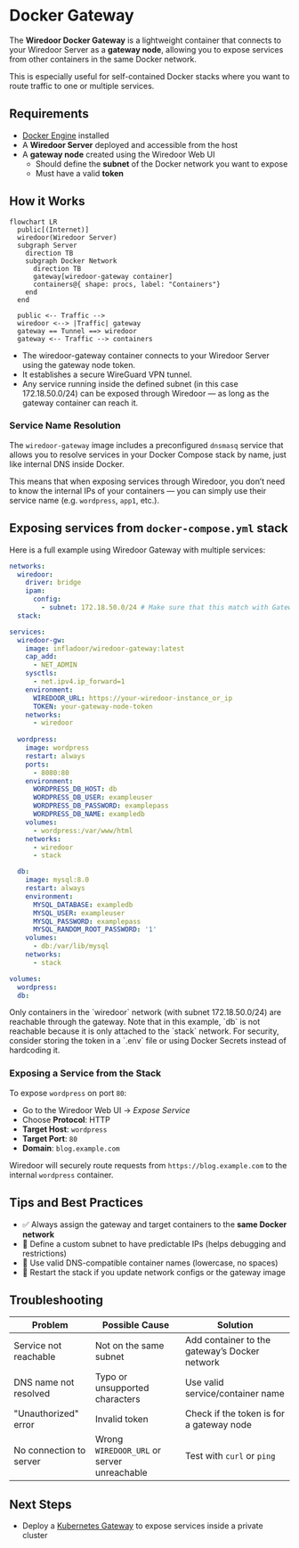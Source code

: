 
# Docker Gateway

The **Wiredoor Docker Gateway** is a lightweight container that connects to your Wiredoor Server as a **gateway node**, 
allowing you to expose services from other containers in the same Docker network.

This is especially useful for self-contained Docker stacks where you want to route traffic to one or multiple services.

## Requirements

- [Docker Engine](https://docs.docker.com/engine/install/) installed
- A **Wiredoor Server** deployed and accessible from the host
- A **gateway node** created using the Wiredoor Web UI
  - Should define the **subnet** of the Docker network you want to expose
  - Must have a valid **token**

## How it Works

```mermaid
flowchart LR
  public[(Internet)]
  wiredoor(Wiredoor Server)
  subgraph Server
    direction TB
    subgraph Docker Network
      direction TB
      gateway[wiredoor-gateway container]
      containers@{ shape: procs, label: "Containers"}
    end
  end

  public <-- Traffic -->
  wiredoor <--> |Traffic| gateway
  gateway == Tunnel ==> wiredoor 
  gateway <-- Traffic --> containers
```

- The wiredoor-gateway container connects to your Wiredoor Server using the gateway node token.
- It establishes a secure WireGuard VPN tunnel.
- Any service running inside the defined subnet (in this case 172.18.50.0/24) can be exposed through Wiredoor — as long as the gateway container can reach it.

### Service Name Resolution

The `wiredoor-gateway` image includes a preconfigured `dnsmasq` service that allows you to resolve services in your Docker Compose stack by name, 
just like internal DNS inside Docker.

This means that when exposing services through Wiredoor, you don’t need to know the internal IPs of your containers — you can simply use 
their service name (e.g. `wordpress`, `app1`, etc.).

## Exposing services from `docker-compose.yml` stack

Here is a full example using Wiredoor Gateway with multiple services:

```yaml filename="docker-compose.yml" copy
networks:
  wiredoor:
    driver: bridge
    ipam:
      config:
        - subnet: 172.18.50.0/24 # Make sure that this match with Gateway Subnet defined in your wiredoor gateway node
  stack:

services:
  wiredoor-gw:
    image: infladoor/wiredoor-gateway:latest
    cap_add:
      - NET_ADMIN
    sysctls:
      - net.ipv4.ip_forward=1
    environment:
      WIREDOOR_URL: https://your-wiredoor-instance_or_ip
      TOKEN: your-gateway-node-token
    networks:
      - wiredoor
  
  wordpress:
    image: wordpress
    restart: always
    ports:
      - 8080:80
    environment:
      WORDPRESS_DB_HOST: db
      WORDPRESS_DB_USER: exampleuser
      WORDPRESS_DB_PASSWORD: examplepass
      WORDPRESS_DB_NAME: exampledb
    volumes:
      - wordpress:/var/www/html
    networks:
      - wiredoor
      - stack

  db:
    image: mysql:8.0
    restart: always
    environment:
      MYSQL_DATABASE: exampledb
      MYSQL_USER: exampleuser
      MYSQL_PASSWORD: examplepass
      MYSQL_RANDOM_ROOT_PASSWORD: '1'
    volumes:
      - db:/var/lib/mysql
    networks:
      - stack

volumes:
  wordpress:
  db:
```

<Callout type="warning" emoji="⚠️">
  Only containers in the `wiredoor` network (with subnet 172.18.50.0/24) are reachable through the gateway.
</Callout>

<Callout type="warning" emoji="⚠️">
  Note that in this example, `db` is not reachable because it is only attached to the `stack` network.
</Callout>

<Callout type="info" emoji="🔐">
  For security, consider storing the token in a `.env` file or using Docker Secrets instead of hardcoding it.
</Callout>

### Exposing a Service from the Stack

To expose `wordpress` on port `80`:

- Go to the Wiredoor Web UI → *Expose Service*
- Choose **Protocol**: HTTP
- **Target Host**: `wordpress`
- **Target Port**: `80`
- **Domain**: `blog.example.com`

Wiredoor will securely route requests from `https://blog.example.com` to the internal `wordpress` container.

## Tips and Best Practices

- ✅ Always assign the gateway and target containers to the **same Docker network**
- 🧱 Define a custom subnet to have predictable IPs (helps debugging and restrictions)
- 📛 Use valid DNS-compatible container names (lowercase, no spaces)
- 🔄 Restart the stack if you update network configs or the gateway image

## Troubleshooting

| Problem |	Possible Cause | Solution |
|---------|----------------|----------|
| Service not reachable | Not on the same subnet	| Add container to the gateway’s Docker network |
| DNS name not resolved |	Typo or unsupported characters | Use valid service/container name |
| "Unauthorized" error | Invalid token | Check if the token is for a gateway node |
| No connection to server |	Wrong `WIREDOOR_URL` or server unreachable | Test with `curl` or `ping` |


## Next Steps

- Deploy a [Kubernetes Gateway](./kubernetes-gateway.md) to expose services inside a private cluster
